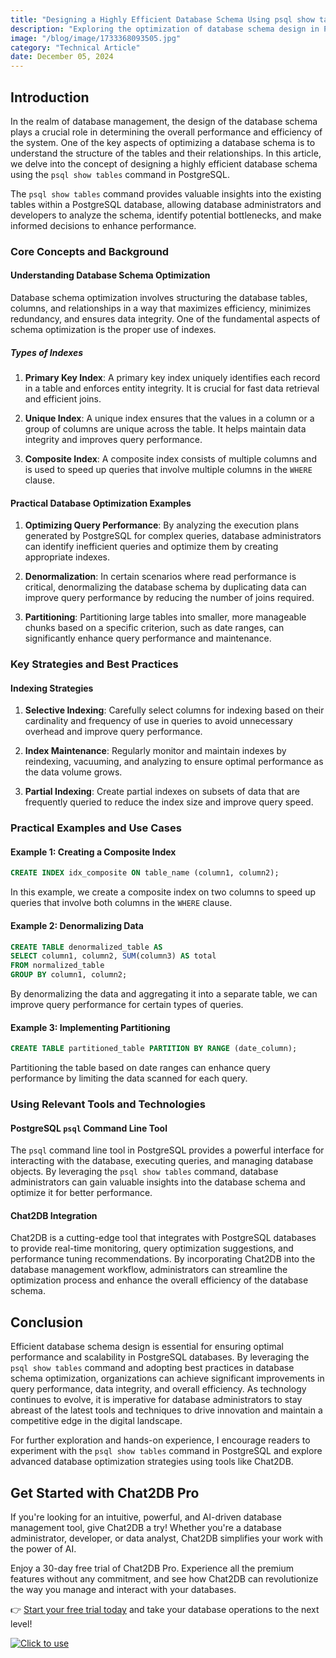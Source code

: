 ```yaml
---
title: "Designing a Highly Efficient Database Schema Using psql show tables Command in PostgreSQL"
description: "Exploring the optimization of database schema design in PostgreSQL using the psql show tables command for enhanced efficiency."
image: "/blog/image/1733368093505.jpg"
category: "Technical Article"
date: December 05, 2024
---
```


## Introduction

In the realm of database management, the design of the database schema plays a crucial role in determining the overall performance and efficiency of the system. One of the key aspects of optimizing a database schema is to understand the structure of the tables and their relationships. In this article, we delve into the concept of designing a highly efficient database schema using the `psql show tables` command in PostgreSQL.

The `psql show tables` command provides valuable insights into the existing tables within a PostgreSQL database, allowing database administrators and developers to analyze the schema, identify potential bottlenecks, and make informed decisions to enhance performance.

### Core Concepts and Background

#### Understanding Database Schema Optimization

Database schema optimization involves structuring the database tables, columns, and relationships in a way that maximizes efficiency, minimizes redundancy, and ensures data integrity. One of the fundamental aspects of schema optimization is the proper use of indexes.

##### Types of Indexes

1. **Primary Key Index**: A primary key index uniquely identifies each record in a table and enforces entity integrity. It is crucial for fast data retrieval and efficient joins.

2. **Unique Index**: A unique index ensures that the values in a column or a group of columns are unique across the table. It helps maintain data integrity and improves query performance.

3. **Composite Index**: A composite index consists of multiple columns and is used to speed up queries that involve multiple columns in the `WHERE` clause.

#### Practical Database Optimization Examples

1. **Optimizing Query Performance**: By analyzing the execution plans generated by PostgreSQL for complex queries, database administrators can identify inefficient queries and optimize them by creating appropriate indexes.

2. **Denormalization**: In certain scenarios where read performance is critical, denormalizing the database schema by duplicating data can improve query performance by reducing the number of joins required.

3. **Partitioning**: Partitioning large tables into smaller, more manageable chunks based on a specific criterion, such as date ranges, can significantly enhance query performance and maintenance.

### Key Strategies and Best Practices

#### Indexing Strategies

1. **Selective Indexing**: Carefully select columns for indexing based on their cardinality and frequency of use in queries to avoid unnecessary overhead and improve query performance.

2. **Index Maintenance**: Regularly monitor and maintain indexes by reindexing, vacuuming, and analyzing to ensure optimal performance as the data volume grows.

3. **Partial Indexing**: Create partial indexes on subsets of data that are frequently queried to reduce the index size and improve query speed.

### Practical Examples and Use Cases

#### Example 1: Creating a Composite Index

```sql
CREATE INDEX idx_composite ON table_name (column1, column2);
```

In this example, we create a composite index on two columns to speed up queries that involve both columns in the `WHERE` clause.

#### Example 2: Denormalizing Data

```sql
CREATE TABLE denormalized_table AS
SELECT column1, column2, SUM(column3) AS total
FROM normalized_table
GROUP BY column1, column2;
```

By denormalizing the data and aggregating it into a separate table, we can improve query performance for certain types of queries.

#### Example 3: Implementing Partitioning

```sql
CREATE TABLE partitioned_table PARTITION BY RANGE (date_column);
```

Partitioning the table based on date ranges can enhance query performance by limiting the data scanned for each query.

### Using Relevant Tools and Technologies

#### PostgreSQL `psql` Command Line Tool

The `psql` command line tool in PostgreSQL provides a powerful interface for interacting with the database, executing queries, and managing database objects. By leveraging the `psql show tables` command, database administrators can gain valuable insights into the database schema and optimize it for better performance.

#### Chat2DB Integration

Chat2DB is a cutting-edge tool that integrates with PostgreSQL databases to provide real-time monitoring, query optimization suggestions, and performance tuning recommendations. By incorporating Chat2DB into the database management workflow, administrators can streamline the optimization process and enhance the overall efficiency of the database schema.

## Conclusion

Efficient database schema design is essential for ensuring optimal performance and scalability in PostgreSQL databases. By leveraging the `psql show tables` command and adopting best practices in database schema optimization, organizations can achieve significant improvements in query performance, data integrity, and overall efficiency. As technology continues to evolve, it is imperative for database administrators to stay abreast of the latest tools and techniques to drive innovation and maintain a competitive edge in the digital landscape.

For further exploration and hands-on experience, I encourage readers to experiment with the `psql show tables` command in PostgreSQL and explore advanced database optimization strategies using tools like Chat2DB.


## Get Started with Chat2DB Pro

If you're looking for an intuitive, powerful, and AI-driven database management tool, give Chat2DB a try! Whether you're a database administrator, developer, or data analyst, Chat2DB simplifies your work with the power of AI.

Enjoy a 30-day free trial of Chat2DB Pro. Experience all the premium features without any commitment, and see how Chat2DB can revolutionize the way you manage and interact with your databases.

👉 [Start your free trial today](https://chat2db.ai/pricing) and take your database operations to the next level!


[![Click to use](/image/blog/bg/chat2db.jpg)](https://chat2db.ai)
